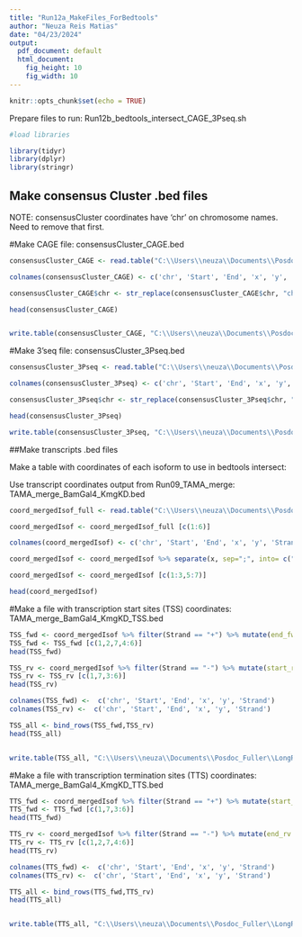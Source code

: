 ---
title: "Run12a_MakeFiles_ForBedtools"
author: "Neuza Reis Matias"
date: "04/23/2024"
output:
  pdf_document: default
  html_document:
    fig_height: 10
    fig_width: 10
---

```{r setup, include=FALSE}
knitr::opts_chunk$set(echo = TRUE)
```


Prepare files to run:
Run12b_bedtools_intersect_CAGE_3Pseq.sh


```{r}

#load libraries

library(tidyr)
library(dplyr)
library(stringr)

```


## Make consensus Cluster .bed files
NOTE: consensusCluster coordinates have 'chr' on chromosome names. Need to remove that first.


#Make CAGE file: consensusCluster_CAGE.bed


```{r}

consensusCluster_CAGE <- read.table("C:\\Users\\neuza\\Documents\\Posdoc_Fuller\\LongReads_RNAseq\\PacBio\\analysis_scripts\\KmgProject_20240409\\CAGE\\Results\\consensusCluster_sorted.bed", sep = "\t", header = FALSE, stringsAsFactors = FALSE)

colnames(consensusCluster_CAGE) <- c('chr', 'Start', 'End', 'x', 'y', 'Strand')

consensusCluster_CAGE$chr <- str_replace(consensusCluster_CAGE$chr, "chr", "")

head(consensusCluster_CAGE)


write.table(consensusCluster_CAGE, "C:\\Users\\neuza\\Documents\\Posdoc_Fuller\\LongReads_RNAseq\\PacBio\\analysis_scripts\\KmgProject_20240409\\CAGE\\Results\\consensusCluster_CAGE.bed", sep="\t", row.names = FALSE, col.names = FALSE, quote=FALSE)


```


#Make 3'seq file: consensusCluster_3Pseq.bed


```{r}

consensusCluster_3Pseq <- read.table("C:\\Users\\neuza\\Documents\\Posdoc_Fuller\\LongReads_RNAseq\\PacBio\\analysis_scripts\\KmgProject_20240409\\3Pseq\\Results\\consensusCluster_sorted.bed", sep = "\t", header = FALSE, stringsAsFactors = FALSE)

colnames(consensusCluster_3Pseq) <- c('chr', 'Start', 'End', 'x', 'y', 'Strand')

consensusCluster_3Pseq$chr <- str_replace(consensusCluster_3Pseq$chr, "chr", "")

head(consensusCluster_3Pseq)

write.table(consensusCluster_3Pseq, "C:\\Users\\neuza\\Documents\\Posdoc_Fuller\\LongReads_RNAseq\\PacBio\\analysis_scripts\\KmgProject_20240409\\3Pseq\\Results\\consensusCluster_3Pseq.bed", sep="\t", row.names = FALSE, col.names = FALSE, quote=FALSE)

```



##Make transcripts .bed files


Make a table with coordinates of each isoform to use in bedtools intersect:

Use transcript coordinates output from Run09_TAMA_merge: TAMA_merge_BamGal4_KmgKD.bed



```{r}

coord_mergedIsof_full <- read.table("C:\\Users\\neuza\\Documents\\Posdoc_Fuller\\LongReads_RNAseq\\PacBio\\analysis_scripts\\KmgProject_20240409\\Merge_KmgKD\\TAMA_merge_BamGal4_KmgKD.bed", sep = "\t", header = FALSE, stringsAsFactors = FALSE)

coord_mergedIsof <- coord_mergedIsof_full [c(1:6)]

colnames(coord_mergedIsof) <- c('chr', 'Start', 'End', 'x', 'y', 'Strand')

coord_mergedIsof <- coord_mergedIsof %>% separate(x, sep=";", into= c("gene","isoform"))

coord_mergedIsof <- coord_mergedIsof [c(1:3,5:7)]

head(coord_mergedIsof)


```


#Make a file with transcription start sites (TSS) coordinates: TAMA_merge_BamGal4_KmgKD_TSS.bed

```{r}

TSS_fwd <- coord_mergedIsof %>% filter(Strand == "+") %>% mutate(end_fwd = Start + 1) 
TSS_fwd <- TSS_fwd [c(1,2,7,4:6)]
head(TSS_fwd)

TSS_rv <- coord_mergedIsof %>% filter(Strand == "-") %>% mutate(start_rv = End - 1) 
TSS_rv <- TSS_rv [c(1,7,3:6)]
head(TSS_rv)

colnames(TSS_fwd) <-  c('chr', 'Start', 'End', 'x', 'y', 'Strand')
colnames(TSS_rv) <-  c('chr', 'Start', 'End', 'x', 'y', 'Strand')

TSS_all <- bind_rows(TSS_fwd,TSS_rv)
head(TSS_all)


write.table(TSS_all, "C:\\Users\\neuza\\Documents\\Posdoc_Fuller\\LongReads_RNAseq\\PacBio\\analysis_scripts\\KmgProject_20240409\\Merge_KmgKD\\TAMA_merge_BamGal4_KmgKD_TSS.bed", sep="\t", row.names = FALSE, col.names = FALSE, quote=FALSE)

```





#Make a file with transcription termination sites (TTS) coordinates: TAMA_merge_BamGal4_KmgKD_TTS.bed

```{r}

TTS_fwd <- coord_mergedIsof %>% filter(Strand == "+") %>% mutate(start_fwd = End - 1) 
TTS_fwd <- TTS_fwd [c(1,7,3:6)]
head(TTS_fwd)

TTS_rv <- coord_mergedIsof %>% filter(Strand == "-") %>% mutate(end_rv = Start + 1) 
TTS_rv <- TTS_rv [c(1,2,7,4:6)]
head(TTS_rv)

colnames(TTS_fwd) <-  c('chr', 'Start', 'End', 'x', 'y', 'Strand')
colnames(TTS_rv) <-  c('chr', 'Start', 'End', 'x', 'y', 'Strand')

TTS_all <- bind_rows(TTS_fwd,TTS_rv)
head(TTS_all)


write.table(TTS_all, "C:\\Users\\neuza\\Documents\\Posdoc_Fuller\\LongReads_RNAseq\\PacBio\\analysis_scripts\\KmgProject_20240409\\Merge_KmgKD\\TAMA_merge_BamGal4_KmgKD_TTS.bed", sep="\t", row.names = FALSE, col.names = FALSE, quote=FALSE)

```




